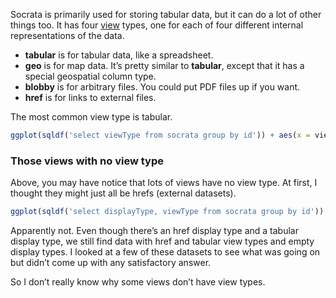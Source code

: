 
Socrata is primarily used for storing tabular data,
but it can do a lot of other things too. It has four
[view](/!/socrata-genealogies#term-view)
types, one for each of four different internal
representations of the data.

* **tabular** is for tabular data, like a spreadsheet.
* **geo** is for map data. It's pretty similar to **tabular**,
    except that it has a special geospatial column type.
* **blobby** is for arbitrary files. You could put PDF files
    up if you want.
* **href** is for links to external files.

The most common view type is tabular.

```r
ggplot(sqldf('select viewType from socrata group by id')) + aes(x = viewType) + geom_bar() + coord_flip()
```

### Those views with no view type
Above, you may have notice that lots of views have no view type.
At first, I thought they might just all be hrefs (external datasets).

```r
ggplot(sqldf('select displayType, viewType from socrata group by id')) + aes(x = displayType, group = viewType, fill = viewType) + geom_bar() + coord_flip()                                                                                
```

Apparently not. Even though there's an href display type and a tabular
display type, we still find data with href and tabular view types and
empty display types. I looked at a few of these datasets to see what
was going on but didn't come up with any satisfactory answer.

So I don't really know why some views don't have view types.
